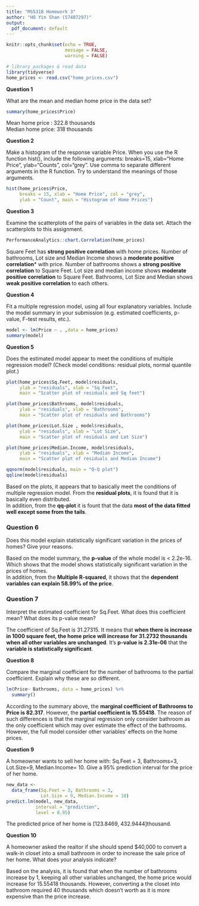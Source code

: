 ```yaml
---
title: "MS5318 Homework 3"
author: "HO Yin Shan (57487297)"
output:
  pdf_document: default
---
```


```r
knitr::opts_chunk$set(echo = TRUE,
                      message = FALSE,
                      warning = FALSE)
```

```r
# library packages & read data
library(tidyverse)
home_prices <- read.csv("home_prices.csv")
```

**Question 1**

What are the mean and median home price in the data set?  

```r
summary(home_prices$Price)
```

Mean home price : 322.8 thousands  
Median home price: 318 thousands  

**Question 2**  

Make a histogram of the response variable Price.  When you use the R function hist(), include the following arguments:  breaks=15, xlab="Home Price", ylab="Counts", col="grey". Use comma to separate different arguments in the R function. Try to understand the meanings of those arguments.     

```r
hist(home_prices$Price,
     breaks = 15, xlab = "Home Price", col = "grey",
     ylab = "Count", main = "Histogram of Home Prices")
```

**Question 3**

Examine the scatterplots of the pairs of variables in the data set. Attach the scatterplots to this assignment.  

```r
PerformanceAnalytics::chart.Correlation(home_prices)
```

Square Feet has **strong positive correlation** with home prices. Number of bathrooms, Lot size and Median Income shows a **moderate positive correlation*** with price. Number of bathrooms shows a **strong positive correlation** to Square Feet. Lot size and median income shows **moderate positive correlation** to Square Feet. Bathrooms, Lot Size and Median shows **weak positive correlation** to each others.  

**Question 4**  

Fit a multiple regression model, using all four explanatory variables. Include the model summary in your submission (e.g. estimated coefficients, p-value, F-test results, etc.).

```r
model <- lm(Price ~ . ,data = home_prices)
summary(model)
```

**Question 5**

Does the estimated model appear to meet the conditions of multiple regression model?  (Check model conditions: residual plots, normal quantile plot.)

```r
plot(home_prices$Sq.Feet, model$residuals,
     ylab = "residuals", xlab = "Sq Feet", 
     main = "Scatter plot of residuals and Sq feet")

plot(home_prices$Bathrooms, model$residuals,
     ylab = "residuals", xlab = "Bathrooms", 
     main = "Scatter plot of residuals and Bathrooms")
```

\pagebreak

```r
plot(home_prices$Lot.Size , model$residuals,
     ylab = "residuals", xlab = "Lot Size", 
     main = "Scatter plot of residuals and Lot Size")

plot(home_prices$Median.Income, model$residuals,
     ylab = "residuals", xlab = "Median Income", 
     main = "Scatter plot of residuals and Median Income")
```

\pagebreak

```r
qqnorm(model$residuals, main = "Q-Q plot")
qqline(model$residuals)
```

Based on the plots, it appears that to basically meet the conditions of multiple regression model. From the **residual plots**, it is found that it is basically even distributed.  
In addition, from the **qq-plot** it is fount that the data **most of the data fitted well except some from the tails**.   


### Question 6   


Does this model explain statistically significant variation in the prices of homes? Give your reasons.  

Based on the model summary, the **p-value** of the whole model is < 2.2e-16. Which shows that the model shows statistically significant variation in the prices of homes.   
In addition, from the **Multiple R-squared**, it  shows that the **dependent variables can explain 58.99% of the price**.   


### Question 7   


Interpret the estimated coefficient for Sq.Feet. What does this coefficient mean?  What does its p-value mean?  

The coefficient of Sq.Feet is 31.27315. It means that **when there is increase in 1000 square feet, the home price will increase for 31.2732 thousands when all other variables are unchanged**. It's **p-value is 2.31e-06** that the **variable is statistically significant**.   

\pagebreak


**Question 8**

Compare the marginal coefficient for the number of bathrooms to the partial coefficient.  Explain why these are so different. 

```r
lm(Price~ Bathrooms, data = home_prices) %>% 
  summary()
```

According to the summary above, the **marginal coefficient of Bathrooms to Price is 82.317**. However, the **partial coefficient is 15.55418**. The reason of such differences is that the marginal regression only consider bathroom as the only coefficient which may over estimate the effect of the bathrooms. However, the full model consider other variables' effects on the home prices.

**Question 9**

A homeowner wants to sell her home with: Sq.Feet = 3, Bathrooms=3, Lot.Size=9, Median.Income= 10. Give a 95% prediction interval for the price of her home.  

```r
new_data <- 
  data_frame(Sq.Feet = 3, Bathrooms = 3, 
             Lot.Size = 9, Median.Income = 10)
predict.lm(model, new_data,
           interval = "prediction", 
           level = 0.95)
```

The predicted price of her home is [123.8469, 432.9444]thousand. 

**Question 10**

A homeowner asked the realtor if she should spend $40,000 to convert a walk-in closet into a small bathroom in order to increase the sale price of her home. What does your analysis indicate?

Based on the analysis, it is found that when the number of bathrooms increase by 1, keeping all other variables unchanged, the home price would increase for 15.55418 thousands. However, converting a the closet into bathroom required 40 thousands which doesn't worth as it is more expensive than the price increase.
